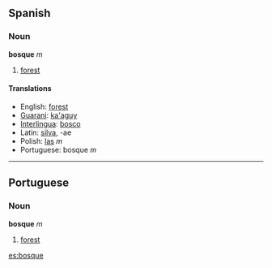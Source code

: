 ==Spanish==
=== Noun ===
'''bosque''' ''m''

# [[forest]]

====Translations====
*English: [[forest]]
*[[Guarani]]: [[ka'aguy]]
*[[Interlingua]]: [[bosco]]
*Latin: [[silva]], -ae
*Polish: [[las]] ''m''
*Portuguese: bosque ''m''

----

==Portuguese==
=== Noun ===
'''bosque''' ''m''

# [[forest]]

[[es:bosque]]